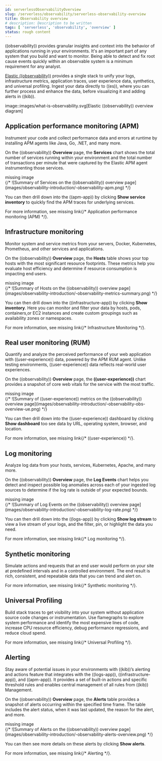 ```yaml
---
id: serverlessObservabilityOverview
slug: /serverless/observability/serverless-observability-overview
title: Observability overview
# description: Description to be written
tags: [ 'serverless', 'observability', 'overview' ]
status: rough content
---
```



<RoughContent />

<div id="observability-introduction"></div>

((observability)) provides granular insights and context into the behavior of applications running in your environments.
It's an important part of any system that you build and want to monitor.
Being able to detect and fix root cause events quickly within an observable system is a minimum requirement for any analyst.

[Elastic ((observability))](https://www.elastic.co/observability) provides a
single stack to unify your logs, infrastructure metrics, application traces, user experience data, synthetics, and universal profiling.
Ingest your data directly to ((es)), where you can further process and enhance the data,
before visualizing it and adding alerts in ((kib)).

image::images/what-is-observability.svg[Elastic ((observability)) overview diagram]

<div id="apm-overview"></div>

## Application performance monitoring (APM)

Instrument your code and collect performance data and errors at runtime by installing APM agents
like Java, Go, .NET, and many more.

On the ((observability)) **Overview** page, the **Services** chart shows the total number of services running within your environment and the total number of transactions per minute that were captured by the Elastic APM
agent instrumenting those services.

<div style={{ backgroundColor: "#F1F4FA", width: "100%", height: "250px", textAlign: "center", paddingTop: "110px", marginBottom: "20px" }}><DocIcon type="image" title="missing image"/> missing image</div>
{/* ![Summary of Services on the ((observability)) overview page](images/observability-introduction/-observability-apm.png) */}

You can then drill down into the ((apm-app)) by clicking **Show service inventory** to quickly find the APM traces for underlying services.

For more information, see <DocBadge><DocIcon size="s" type="unlink" title="missing link"/> missing link</DocBadge>{/*  <DocLink id="enObservabilityApm">Application performance monitoring (APM)</DocLink> */}.

<div id="metrics-overview"></div>

## Infrastructure monitoring

Monitor system and service metrics from your servers, Docker, Kubernetes, Prometheus, and other
services and applications.

On the ((observability)) **Overview** page, the **Hosts** table shows your top hosts with the most significant resource footprints. These metrics help you evaluate host efficiency and determine if resource consumption is impacting end users.

<div style={{ backgroundColor: "#F1F4FA", width: "100%", height: "250px", textAlign: "center", paddingTop: "110px", marginBottom: "20px" }}><DocIcon type="image" title="missing image"/> missing image</div>
{/* ![Summary of Hosts on the ((observability)) overview page](images/observability-introduction/-observability-metrics-summary.png) */}

You can then drill down into the ((infrastructure-app)) by clicking **Show inventory**. Here you can monitor and filter your data by hosts, pods, containers,or EC2 instances and create custom groupings such as availability zones or namespaces.

For more information, see <DocBadge><DocIcon size="s" type="unlink" title="missing link"/> missing link</DocBadge>{/*  <DocLink id="enObservabilityAnalyzeMetrics">Infrastructure Monitoring</DocLink> */}.

<div id="user-experience-overview"></div>

## Real user monitoring (RUM)

Quantify and analyze the perceived performance of your web application with ((user-experience)) data, powered by the APM RUM agent. Unlike testing environments, ((user-experience)) data reflects real-world user experiences.

On the ((observability)) **Overview** page, the **((user-experience))** chart provides a snapshot of core web vitals for the service with the most traffic.

<div style={{ backgroundColor: "#F1F4FA", width: "100%", height: "250px", textAlign: "center", paddingTop: "110px", marginBottom: "20px" }}><DocIcon type="image" title="missing image"/> missing image</div>
{/* ![Summary of ((user-experience)) metrics on the ((observability)) overview page](images/observability-introduction/-observability-obs-overview-ue.png) */}

You can then drill down into the ((user-experience)) dashboard by clicking **Show dashboard** too see data by URL, operating system, browser, and location.

For more information, see <DocBadge><DocIcon size="s" type="unlink" title="missing link"/> missing link</DocBadge>{/*  <DocLink id="enObservabilityUserExperience">((user-experience))</DocLink> */}.

<div id="logs-overview"></div>

## Log monitoring

Analyze log data from your hosts, services, Kubernetes, Apache, and many more.

On the ((observability)) **Overview** page, the **Log Events** chart helps you detect and inspect possible log anomalies across each of your ingested log sources to determine if the log rate is outside of your expected bounds.

<div style={{ backgroundColor: "#F1F4FA", width: "100%", height: "250px", textAlign: "center", paddingTop: "110px", marginBottom: "20px" }}><DocIcon type="image" title="missing image"/> missing image</div>
{/* ![Summary of Log Events on the ((observability)) overview page](images/observability-introduction/-observability-log-rate.png) */}

You can then drill down into the ((logs-app)) by clicking **Show log stream** to view a live stream of your logs, and the filter, pin, or highlight the data you need.

For more information, see <DocBadge><DocIcon size="s" type="unlink" title="missing link"/> missing link</DocBadge>{/*  <DocLink id="enObservabilityMonitorLogs">Log monitoring</DocLink> */}.

<div id="synthetic-monitoring-overview"></div>

## Synthetic monitoring

Simulate actions and requests that an end user would perform on your site at predefined intervals and in a controlled environment.
The end result is rich, consistent, and repeatable data that you can trend and alert on.

For more information, see <DocBadge><DocIcon size="s" type="unlink" title="missing link"/> missing link</DocBadge>{/*  <DocLink id="enObservabilityMonitorUptimeSynthetics">Synthetic monitoring</DocLink> */}.

<div id="universal-profiling-overview"></div>

## Universal Profiling
<DocBadge template="beta" />  Build stack traces to get visibility into your system without application source code changes or instrumentation. Use flamegraphs to explore system performance and identify the most expensive lines of code, increase CPU resource efficiency, debug performance regressions, and reduce cloud spend.

For more information, see <DocBadge><DocIcon size="s" type="unlink" title="missing link"/> missing link</DocBadge>{/*  <DocLink id="enObservabilityUniversalProfiling">Universal Profiling</DocLink> */}.

<div id="alerts-overview"></div>

## Alerting

Stay aware of potential issues in your environments with ((kib))’s alerting
and actions feature that integrates with the ((logs-app)), ((infrastructure-app)), and
((apm-app)). It provides a set of built-in actions and specific threshold rules
 and enables central management of all rules from ((kib)) Management.

On the ((observability)) **Overview** page, the **Alerts** table provides a snapshot of alerts occurring within the specified time frame. The table includes the alert status, when it was last updated, the reason for the alert, and more.

<div style={{ backgroundColor: "#F1F4FA", width: "100%", height: "250px", textAlign: "center", paddingTop: "110px", marginBottom: "20px" }}><DocIcon type="image" title="missing image"/> missing image</div>
{/* ![Summary of Alerts on the ((observability)) overview page](images/observability-introduction/-observability-alerts-overview.png) */}

You can then see more details on these alerts by clicking **Show alerts**.

For more information, see <DocBadge><DocIcon size="s" type="unlink" title="missing link"/> missing link</DocBadge>{/*  <DocLink id="enObservabilityCreateAlerts">Alerting</DocLink> */}.